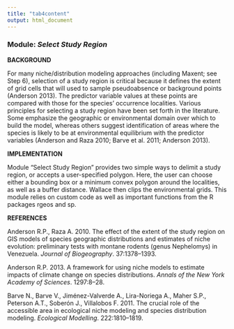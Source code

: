 ```yaml
---
title: "tab4content"
output: html_document
---
```


### **Module:** ***Select Study Region***

**BACKGROUND**

For many niche/distribution modeling approaches (including Maxent; see Step 6), selection of a study region is critical because it defines the extent of grid cells that will used to sample pseudoabsence or background points (Anderson 2013). The predictor variable values at these points are compared with those for the species' occurrence localities. Various principles for selecting a study region have been set forth in the literature. Some emphasize the geographic or environmental domain over which to build the model, whereas others suggest identification of areas where the species is likely to be at environmental equilibrium with the predictor variables (Anderson and Raza 2010; Barve et al. 2011; Anderson 2013).  

**IMPLEMENTATION** 

Module “Select Study Region” provides two simple ways to delimit a study region, or accepts a user-specified polygon. Here, the user can choose either a bounding box or a minimum convex polygon around the localities, as well as a buffer distance. Wallace then clips the environmental grids. This module relies on custom code as well as important functions from the R packages rgeos and sp.  

**REFERENCES** 

Anderson R.P., Raza A. 2010. The effect of the extent of the study region on GIS models of species geographic distributions and estimates of niche evolution: preliminary tests with montane rodents (genus Nephelomys) in Venezuela. *Journal of Biogeography*. 37:1378–1393.

Anderson R.P. 2013. A framework for using niche models to estimate impacts of climate change on species distributions. *Annals of the New York Academy of Sciences*. 1297:8–28.

Barve N., Barve V., Jiménez-Valverde A., Lira-Noriega A., Maher S.P., Peterson A.T., Soberón J., Villalobos F. 2011. The crucial role of the accessible area in ecological niche modeling and species distribution modeling. *Ecological Modelling*. 222:1810–1819.